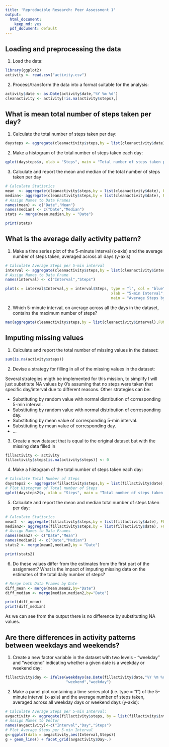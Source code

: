 ---
title: 'Reproducible Research: Peer Assessment 1'
output:
  html_document:
    keep_md: yes
  pdf_document: default
---


## Loading and preprocessing the data
1. Load the data:
```{r}
library(ggplot2)
activity <- read.csv("activity.csv")
```
2. Process/transform the data into a format suitable for the analysis:
```{r}
activity$date <- as.Date(activity$date,"%Y %m %d")
cleanactivity <- activity[!is.na(activity$steps),]
```
## What is mean total number of steps taken per day?
1. Calculate the total number of steps taken per day:
```{r}
daysteps <- aggregate(cleanactivity$steps,by = list(cleanactivity$date), FUN = sum, na.rm = TRUE)
```
2. Make a histogram of the total number of steps taken each day:
```{r}
qplot(daysteps$x, xlab = "Steps", main = "Total number of steps taken per day")
```
3. Calculate and report the mean and median of the total number of steps taken per day
```{r}
# Calculate Statistics
mean  <- aggregate(cleanactivity$steps,by = list(cleanactivity$date), FUN = mean, na.rm = TRUE)
median<- aggregate(cleanactivity$steps,by = list(cleanactivity$date), FUN = median, na.rm = FALSE)
# Assign Names to Data Frames
names(mean) <- c("Date","Mean")
names(median) <- c("Date","Median")
stats <- merge(mean,median,by = "Date")

print(stats)
```

## What is the average daily activity pattern?
1. Make a time series plot of the 5-minute interval (x-axis) and the average number of steps taken, averaged across all days (y-axis)
```{r}
# Calculate Average Steps per 5-min interval
interval <- aggregate(cleanactivity$steps,by = list(cleanactivity$interval),FUN = mean)
# Assign Names to Data Frame
names(interval) <- c("Interval","Steps")
```
```{r}
plot(x = interval$Interval,y = interval$Steps, type = "l", col = "blue",
                                               xlab = "5-min Interval", ylab = "Average Steps",
                                               main = "Average Steps by 5-min Interval Accross all days")
```
2. Which 5-minute interval, on average across all the days in the dataset, contains the maximum number of steps?
```{r}
max(aggregate(cleanactivity$steps,by = list(cleanactivity$interval),FUN = max))
```


## Imputing missing values
1. Calculate and report the total number of missing values in the dataset:
```{r}
sum(is.na(activity$steps))
```
2. Devise a strategy for filling in all of the missing values in the dataset:

Several strategies migth be implemented for this mission, to simplify I will just substitute NA values by
0's assuming that no steps were taken that specific day/interval due to different reasons. Other strategies can be:

- Substituting by random value with normal distribution of corresponding 5-min interval.
- Substituting by random value with normal distribution of corresponding day.
- Substituting by mean value of corresponding 5-min interval.
- Substituting by mean value of corresponding day.
- ...

3. Create a new dataset that is equal to the original dataset but with the missing data filled in
```{r}
fillactivity <- activity
fillactivity$steps[is.na(activity$steps)] <- 0
```
4. Make a histogram of the total number of steps taken each day:
```{r}
# Calculate Total Number of Steps
daysteps2 <- aggregate(fillactivity$steps,by = list(fillactivity$date), FUN = sum, na.rm = TRUE)
# Plot Histogram of Total number of Steps
qplot(daysteps2$x, xlab = "Steps", main = "Total number of steps taken per day")
```
5. Calculate and report the mean and median total number of steps taken per day:
```{r}
# Calculate Statistics
mean2  <- aggregate(fillactivity$steps,by = list(fillactivity$date), FUN = mean, na.rm = TRUE)
median2<- aggregate(fillactivity$steps,by = list(fillactivity$date), FUN = median, na.rm = FALSE)
# Assign Names to Data Frames
names(mean2) <- c("Date","Mean")
names(median2) <- c("Date","Median")
stats2 <- merge(mean2,median2,by = "Date")

print(stats2)
```
6. Do these values differ from the estimates from the first part of the assignment? What is the impact of imputing missing data on the estimates of the total daily number of steps?
```{r}
# Merge both Data Frames by Date
diff_mean <- merge(mean,mean2,by="Date")
diff_median <- merge(median,median2,by="Date")

print(diff_mean)
print(diff_median)
```
As we can see from the output there is no difference by substitutting NA values.

## Are there differences in activity patterns between weekdays and weekends?
1. Create a new factor variable in the dataset with two levels - "weekday" and "weekend" indicating whether a given date is a weekday or weekend day:
```{r}
fillactivity$day <- ifelse(weekdays(as.Date(fillactivity$date,"%Y %m %d"))%in%c("sabado","domingo"),
                           "weekend","weekday")
```
2. Make a panel plot containing a time series plot (i.e. type = "l") of the 5-minute interval (x-axis) and the average number of steps taken, averaged across all weekday days or weekend days (y-axis):
```{r, fig.height=4}
# Calculate Average Steps per 5-min Interval:
avgactivity <- aggregate(fillactivity$steps, by = list(fillactivity$interval, fillactivity$day), FUN = mean)
# Assign Names to Vector
names(avgactivity)<-c("Interval","Day","Steps")
# Plot Average Steps per 5-min Interval
g<-ggplot(data = avgactivity,aes(Interval,Steps))
g + geom_line() + facet_grid(avgactivity$Day~.)
```
